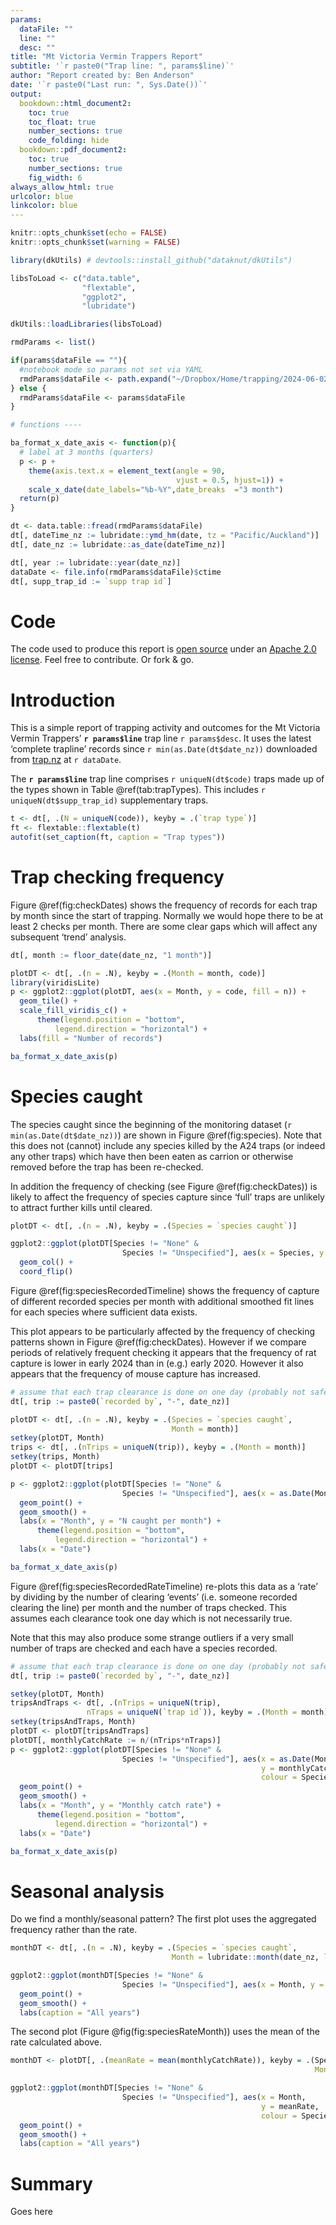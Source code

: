 ```yaml
---
params:
  dataFile: ""
  line: ""
  desc: ""
title: "Mt Victoria Vermin Trappers Report"
subtitle: '`r paste0("Trap line: ", params$line)`'
author: "Report created by: Ben Anderson"
date: '`r paste0("Last run: ", Sys.Date())`'
output: 
  bookdown::html_document2:
    toc: true
    toc_float: true
    number_sections: true
    code_folding: hide
  bookdown::pdf_document2:
    toc: true
    number_sections: true
    fig_width: 6
always_allow_html: true
urlcolor: blue
linkcolor: blue
---
```


```r
knitr::opts_chunk$set(echo = FALSE)
knitr::opts_chunk$set(warning = FALSE)

library(dkUtils) # devtools::install_github("dataknut/dkUtils")

libsToLoad <- c("data.table",
                "flextable",
                "ggplot2",
                "lubridate")

dkUtils::loadLibraries(libsToLoad)

rmdParams <- list()

if(params$dataFile == ""){
  #notebook mode so params not set via YAML
  rmdParams$dataFile <- path.expand("~/Dropbox/Home/trapping/2024-06-02-telford.csv") # not open data
} else {
  rmdParams$dataFile <- params$dataFile
}

# functions ----

ba_format_x_date_axis <- function(p){
  # label at 3 months (quarters)
  p <- p +
    theme(axis.text.x = element_text(angle = 90, 
                                     vjust = 0.5, hjust=1)) +
    scale_x_date(date_labels="%b-%Y",date_breaks  ="3 month")
  return(p)
}

```

```r

dt <- data.table::fread(rmdParams$dataFile)
dt[, dateTime_nz := lubridate::ymd_hm(date, tz = "Pacific/Auckland")]
dt[, date_nz := lubridate::as_date(dateTime_nz)]

dt[, year := lubridate::year(date_nz)]
dataDate <- file.info(rmdParams$dataFile)$ctime
dt[, supp_trap_id := `supp trap id`]
```

# Code

The code used to produce this report is [open source](https://github.com/dataknut/trap.nz) under an [Apache 2.0 license](https://github.com/dataknut/trap.nz?tab=Apache-2.0-1-ov-file#readme). Feel free to contribute. Or fork & go.

\newpage

# Introduction
This is a simple report of trapping activity and outcomes for the Mt Victoria Vermin Trappers' **`r params$line`** trap line `r params$desc`. It uses the latest 'complete trapline' records since `r min(as.Date(dt$date_nz))` downloaded from [trap.nz](https://trap.nz/view/manage-trap-records?field_trap_trap_line_target_id_entityreference_filter%5B%5D=190278&field_trap_record_date_value%5Bmin%5D%5Bdate%5D=&field_trap_record_date_value%5Bmax%5D%5Bdate%5D=&field_trap_record_bait_type_tid_entityreference_filter_op=in&field_trap_record_recorded_by_value=&field_tags_tid%5Btextfield%5D=&field_tags_tid%5Bvalue_field%5D=&title=&items_per_page=25) at `r dataDate`.

The **`r params$line`** trap line comprises `r uniqueN(dt$code)` traps made up of the types shown in Table \@ref(tab:trapTypes). This includes `r uniqueN(dt$supp_trap_id)` supplementary traps.

```r

t <- dt[, .(N = uniqueN(code)), keyby = .(`trap type`)]
ft <- flextable::flextable(t)
autofit(set_caption(ft, caption = "Trap types"))

```


# Trap checking frequency

Figure \@ref(fig:checkDates) shows the frequency of records for each trap by month since the start of trapping. Normally we would hope there to be at least 2 checks per month. There are some clear gaps which will affect any subsequent 'trend' analysis.

```r

dt[, month := floor_date(date_nz, "1 month")]

plotDT <- dt[, .(n = .N), keyby = .(Month = month, code)]
library(viridisLite)
p <- ggplot2::ggplot(plotDT, aes(x = Month, y = code, fill = n)) +
  geom_tile() +
  scale_fill_viridis_c() +
      theme(legend.position = "bottom",
          legend.direction = "horizontal") +
  labs(fill = "Number of records")

ba_format_x_date_axis(p)
```


# Species caught

The species caught since the beginning of the monitoring dataset (`r min(as.Date(dt$date_nz))`) are shown in Figure \@ref(fig:species). Note that this does not (cannot) include any species killed by the A24 traps (or indeed any other traps) which have then been eaten as carrion or otherwise removed before the trap has been re-checked.

In addition the frequency of checking (see Figure \@ref(fig:checkDates)) is likely to affect the frequency of species capture since 'full' traps are unlikely to attract further kills until cleared.

```r

plotDT <- dt[, .(n = .N), keyby = .(Species = `species caught`)]

ggplot2::ggplot(plotDT[Species != "None" &
                         Species != "Unspecified"], aes(x = Species, y = n)) +
  geom_col() +
  coord_flip()

```

Figure \@ref(fig:speciesRecordedTimeline) shows the frequency of capture of different recorded species per month with additional smoothed fit lines for each species where sufficient data exists. 

This plot appears to be particularly affected by the frequency of checking patterns shown in Figure \@ref(fig:checkDates). However if we compare periods of relatively frequent checking it appears that the frequency of rat capture is lower in early 2024 than in (e.g.) early 2020. However it also appears that the frequency of mouse capture has increased.

```r
# assume that each trap clearance is done on one day (probably not safe)
dt[, trip := paste0(`recorded by`, "-", date_nz)]

plotDT <- dt[, .(n = .N), keyby = .(Species = `species caught`,
                                    Month = month)]
setkey(plotDT, Month)
trips <- dt[, .(nTrips = uniqueN(trip)), keyby = .(Month = month)]
setkey(trips, Month)
plotDT <- plotDT[trips]

p <- ggplot2::ggplot(plotDT[Species != "None" &
                         Species != "Unspecified"], aes(x = as.Date(Month), y = n, colour = Species)) +
  geom_point() +
  geom_smooth() +
  labs(x = "Month", y = "N caught per month") +
      theme(legend.position = "bottom",
          legend.direction = "horizontal") +
  labs(x = "Date")

ba_format_x_date_axis(p)

```


Figure \@ref(fig:speciesRecordedRateTimeline) re-plots this data as a 'rate' by dividing by the number of clearing 'events' (i.e. someone recorded clearing the line) per month and the number of traps checked. This assumes each clearance took one day which is not necessarily true.

Note that this may also produce some strange outliers if a very small number of traps are checked and each have a species recorded.

```r
# assume that each trap clearance is done on one day (probably not safe)
dt[, trip := paste0(`recorded by`, "-", date_nz)]

setkey(plotDT, Month)
tripsAndTraps <- dt[, .(nTrips = uniqueN(trip),
                 nTraps = uniqueN(`trap id`)), keyby = .(Month = month)]
setkey(tripsAndTraps, Month)
plotDT <- plotDT[tripsAndTraps]
plotDT[, monthlyCatchRate := n/(nTrips*nTraps)]
p <- ggplot2::ggplot(plotDT[Species != "None" &
                         Species != "Unspecified"], aes(x = as.Date(Month), 
                                                        y = monthlyCatchRate, 
                                                        colour = Species)) +
  geom_point() +
  geom_smooth() +
  labs(x = "Month", y = "Monthly catch rate") +
      theme(legend.position = "bottom",
          legend.direction = "horizontal") +
  labs(x = "Date")

ba_format_x_date_axis(p)
```


# Seasonal analysis

Do we find a monthly/seasonal pattern? The first plot uses the aggregated frequency rather than the rate.

```r
monthDT <- dt[, .(n = .N), keyby = .(Species = `species caught`,
                                    Month = lubridate::month(date_nz, label = TRUE))]

ggplot2::ggplot(monthDT[Species != "None" &
                         Species != "Unspecified"], aes(x = Month, y = n, colour = Species, group = Species)) +
  geom_point() +
  geom_smooth() +
  labs(caption = "All years")

```

The second plot (Figure \@fig(fig:speciesRateMonth)) uses the mean of the rate calculated above.

```r
monthDT <- plotDT[, .(meanRate = mean(monthlyCatchRate)), keyby = .(Species,
                                                                    Month = lubridate::month(Month, label = TRUE))]

ggplot2::ggplot(monthDT[Species != "None" &
                         Species != "Unspecified"], aes(x = Month, 
                                                        y = meanRate, 
                                                        colour = Species, group = Species)) +
  geom_point() +
  geom_smooth() +
  labs(caption = "All years")

```

# Summary

Goes here

